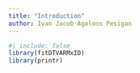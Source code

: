 ```yaml
---
title: "Introduction"
author: Ivan Jacob Agaloos Pesigan
---
```


```r
#| include: false
library(fitDTVARMxID)
library(printr)
```
